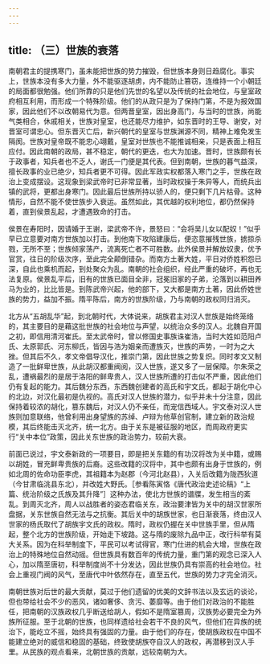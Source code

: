 ```yaml
---
---
---
```

title: （三）世族的衰落
---



南朝君主的提携寒门，虽未能把世族的势力摧毁，但世族本身则日趋腐化。事实上，世族本没有多大力量，外不能驱逐胡虏，内不能防止篡窃，连维持一个小朝廷的局面都很勉强。他们所靠的只是他们先世的名望以及传统的社会地位，与皇室政府相互利用，而形成一个特殊阶级。他们的从政只是为了保持门第，不是为报效国家，因此他们不以改朝易代为意。但两晋皇室，因出身高门，与当时的世族，尚能气类相合，休戚相关，世族对皇室，也还能尽力维护，如东晋时的王导、谢安，对晋室可谓忠心。但东晋灭亡后，新兴朝代的皇室与世族渊源不同，精神上难免发生隔阂。世族对皇帝既不能忠心翊戴，皇室对世族也不能推诚相亲，只是表面上相互应付。因此南朝的政局，甚不稳定，朝代的更迭，也大为加速。晋时，世族颇有长于政事者，知兵者也不乏人，谢氏一门便是其代表。但到南朝，世族的暮气益深，擅长政事的业已绝少，知兵者更不可得。因此军政实权都落入寒门之手，世族在政治上变成摆设。这现象到梁武帝时已非常显著，当时政权操于朱异等人，而统兵出镇的武将，更都出身寒门。因此最后世族所持以骄人的，便只剩下几片枯骨。这种情形，自然不能不使世族步入衰运。虽然如此，其优越的权利地位，都仍然保持着，直到侯景乱起，才遭遇致命的打击。

侯景在寿阳时，因请婚于王谢，梁武帝不许，景怒曰：“会将吴儿女以配奴！”似乎早已立意要对南方世族加以打击。到他南下攻陷建康后，便恣意摧残世族，掳掠杀戮，无所不至；世族倾家荡产，流离死亡者不可胜数。此外侯景并解放奴隶，优予官赏，往日的阶级次序，至此完全颠倒错杂。而南方土著大姓，平日对侨姓积怨已深，自此也乘机而起，到处聚众为乱。南朝的社会组织，经此严重的破坏，再也无法复原。侯景乱平后，旧有的世族已面目全非，冠冕旧家的子弟，沦落到以耕田养马为业的，比比皆是。到陈武帝兴起，他的部下，又大都是南方土著，因此侨姓世族的势力，益加不振。隋平陈后，南方的世族阶级，乃与南朝的政权同归消灭。

北方从“五胡乱华”起，到北朝时代，大体说来，胡族君主对汉人世族是始终笼络的，其主要目的是藉这批世族的社会地位与声望，以统治众多的汉人。北魏自开国之初，即信用清河崔氏。至太武帝时，曾以修国史事族诛崔浩，当时大姓如范阳卢氏、太原郭氏、河东柳氏，皆因与浩为姻亲而遭族灭，世族的声势，一时为之大挫。但其后不久，孝文帝倡导汉化，推崇门第，因此世族之势复炽。同时孝文又制造了一批鲜卑世族，从此胡汉都重阀阅，汉人世族，遂又多了一层保障。尔朱荣之乱，遭祸最烈的是居于洛阳的鲜卑贵人，汉人世族所遭的打击似不严重，因此他们仍有复起的能力。其后魏分东西，东西魏创建者的高氏和宇文氏，都起于胡化中心的北边，对汉化最初是仇视的。高氏对汉人世族的潜力，似乎并未十分注意，因此保持着较浓的胡化，篡东魏后，对汉人仍不亲任，而宠信西域人。宇文泰对汉人世族则加意联络，他曾利用出身望族的苏绰、卢辩为他草创官制，建立新的政治规模，其后终能击灭北齐，统一北方。由于关东是被征服的地区，而周政府更实行“关中本位”政策，因此关东世族的政治势力，较前大衰。

前面已说过，宇文泰新政的一项要目，即是把关东籍的有功汉将改为关中籍，或赐以胡姓，冒充鲜卑贵族的后裔。这些改籍的汉将中，其中也颇有出身于世族的，例如北周的佐命功臣李虎，其祖籍本为赵郡（今河北赵县），入关后改籍为陇西狄道（今甘肃临洮县东北），并改姓大野氏。［参看陈寅恪《唐代政治史述论稿》“上篇、统治阶级之氏族及其升降”］这种办法，使北方世族的谱牒，发生相当的紊乱。到周灭北齐，周人以战胜者的姿态君临关东，政治要津皆为关中的胡汉世家所盘据，关东世族自然无法与之抗衡。其后关中的胡族世家，也日渐衰落，终由汉人世家的杨氏取代了胡族宇文氏的政权。隋时，政权仍握在关中世族手里，但从隋起，整个北方的世族阶级，开始走下坡路。这与隋的废除九品中正，改行科举有莫大关系。因为在科举制度下，平民可以考试得官，寒门仕进的机会大增，世族在政治上的特殊地位自然动摇。但世族具有数百年的传统力量，重门第的观念已深入人心，加以隋至唐初，科举制度尚不十分发达，因此世族仍具有崇高的社会地位。社会上重视门阀的风气，至唐代中叶依然存在，直至五代，世族的势力才完全消灭。

南朝世族对后世的最大贡献，莫过于他们遗留的优美的文辞书法以及玄远的谈论，但也带给社会不少的恶风，诸如奢侈、贪污、萎靡等。由于他们对政治的不能胜任，把南朝的汉族政权几乎断送给胡人，假如不是隋室篡周，汉族势必要完全为外族所征服。至于北朝的世族，也同样遗给社会若干不良的风气，但他们在异族的统治下，能屹立不摇，始终具有强固的力量。由于他们的存在，使胡族政权在中国不能建立绝对的威信和稳固的基础，终致使胡族夺自汉人的政权，再潜移到汉人手里。从民族的观点看来，北朝世族的贡献，远较南朝为大。